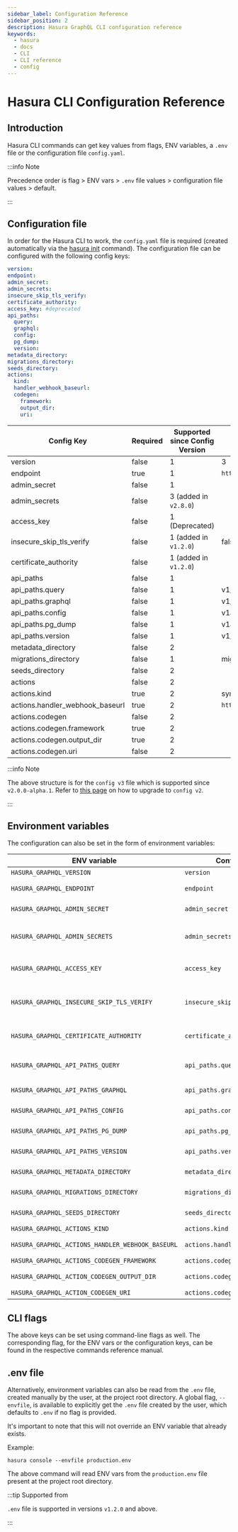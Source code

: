 ```yaml
---
sidebar_label: Configuration Reference
sidebar_position: 2
description: Hasura GraphQL CLI configuration reference
keywords:
  - hasura
  - docs
  - CLI
  - CLI reference
  - config
---
```


# Hasura CLI Configuration Reference

## Introduction

Hasura CLI commands can get key values from flags, ENV variables, a
`.env` file or the configuration file `config.yaml`.

:::info Note

Precedence order is flag > ENV vars > `.env` file values >
configuration file values > default.

:::

## Configuration file

In order for the Hasura CLI to work, the `config.yaml` file is required (created automatically via the [hasura init](/hasura-cli/commands/hasura_init.mdx) command). The configuration file can be configured with the following config keys:

```yaml
version:
endpoint:
admin_secret:
admin_secrets:
insecure_skip_tls_verify:
certificate_authority:
access_key: #deprecated
api_paths:
  query:
  graphql:
  config:
  pg_dump:
  version:
metadata_directory:
migrations_directory:
seeds_directory:
actions:
  kind:
  handler_webhook_baseurl:
  codegen:
    framework:
    output_dir:
    uri:
```

| Config Key                      | Required | Supported since Config Version | Default value           |
| ------------------------------- | -------- | ------------------------------ | ----------------------- |
| version                         | false    | 1                              | 3                       |
| endpoint                        | true     | 1                              | `http://localhost:8080` |
| admin_secret                    | false    | 1                              |                         |
| admin_secrets                   | false    | 3 (added in `v2.8.0`)          |                         |
| access_key                      | false    | 1 (Deprecated)                 |                         |
| insecure_skip_tls_verify        | false    | 1 (added in `v1.2.0`)          | false                   |
| certificate_authority           | false    | 1 (added in `v1.2.0`)          |                         |
| api_paths                       | false    | 1                              |                         |
| api_paths.query                 | false    | 1                              | v1/query                |
| api_paths.graphql               | false    | 1                              | v1/graphql              |
| api_paths.config                | false    | 1                              | v1alpha1/config         |
| api_paths.pg_dump               | false    | 1                              | v1alpha1/pg_dump        |
| api_paths.version               | false    | 1                              | v1/version              |
| metadata_directory              | false    | 2                              |                         |
| migrations_directory            | false    | 1                              | migrations              |
| seeds_directory                 | false    | 2                              |                         |
| actions                         | false    | 2                              |                         |
| actions.kind                    | true     | 2                              | synchronous             |
| actions.handler_webhook_baseurl | true     | 2                              | `http://localhost:3000` |
| actions.codegen                 | false    | 2                              |                         |
| actions.codegen.framework       | true     | 2                              |                         |
| actions.codegen.output_dir      | true     | 2                              |                         |
| actions.codegen.uri             | false    | 2                              |                         |

:::info Note

The above structure is for the `config v3` file which is supported since `v2.0.0-alpha.1`. Refer to [this page](/migrations-metadata-seeds/legacy-configs/upgrade-v3.mdx) on how to upgrade to `config v2`.

:::

## Environment variables

The configuration can also be set in the form of environment variables:

| ENV variable                                     | Config file key                   | Description                                                                                                                                                                           |
| ------------------------------------------------ | --------------------------------- | ------------------------------------------------------------------------------------------------------------------------------------------------------------------------------------- |
| `HASURA_GRAPHQL_VERSION`                         | `version`                         | Config version to be used.                                                                                                                                                            |
| `HASURA_GRAPHQL_ENDPOINT`                        | `endpoint`                        | http(s) endpoint for Hasura GraphQL engine.                                                                                                                                           |
| `HASURA_GRAPHQL_ADMIN_SECRET`                    | `admin_secret`                    | Admin secret for Hasura GraphQL engine.                                                                                                                                               |
| `HASURA_GRAPHQL_ADMIN_SECRETS`                   | `admin_secrets`                   | [Admin secrets](/security/multiple-admin-secrets.mdx) for Hasura GraphQL engine _(Cloud/EE only)_. eg: `HASURA_GRAPHQL_ADMIN_SECRETS='["foo", "bar", "baz"]'` |
| `HASURA_GRAPHQL_ACCESS_KEY`                      | `access_key`                      | Access key for Hasura GraphQL engine. Note: Deprecated. Use admin secret instead.                                                                                                     |
| `HASURA_GRAPHQL_INSECURE_SKIP_TLS_VERIFY`        | `insecure_skip_tls_verify`        | Skip verifying SSL certificate for the Hasura endpoint. Useful if you have a self-singed certificate and don't have access to the CA cert.                                            |
| `HASURA_GRAPHQL_CERTIFICATE_AUTHORITY`           | `certificate_authority`           | Path to the CA certificate for validating the self-signed certificate for the Hasura endpoint.                                                                                        |
| `HASURA_GRAPHQL_API_PATHS_QUERY`                 | `api_paths.query`                 | Schema/ metadata API endpoint. More details at [Schema / metadata API (Deprecated)](/api-reference/index.mdx#schema-metadata-api).                                       |
| `HASURA_GRAPHQL_API_PATHS_GRAPHQL`               | `api_paths.graphql`               | GraphQL API endpoint. More details at [GraphQL API](/api-reference/index.mdx#graphql-api).                                                                               |
| `HASURA_GRAPHQL_API_PATHS_CONFIG`                | `api_paths.config`                | Config API endpoint. More details at [Config API](/api-reference/index.mdx#config-api)`.                                                                                 |
| `HASURA_GRAPHQL_API_PATHS_PG_DUMP`               | `api_paths.pg_dump`               | PG Dump API endpoint. More details at [pg_dump API](/api-reference/index.mdx#pg-dump-api).                                                                               |
| `HASURA_GRAPHQL_API_PATHS_VERSION`               | `api_paths.version`               | Version API endpoint. More details at [RESTified GraphQL API](/api-reference/index.mdx#version-api).                                                                     |
| `HASURA_GRAPHQL_METADATA_DIRECTORY`              | `metadata_directory`              | Defines the directory where the metadata files were stored.                                                                                                                           |
| `HASURA_GRAPHQL_MIGRATIONS_DIRECTORY`            | `migrations_directory`            | Defines the directory where the migration files were stored.                                                                                                                          |
| `HASURA_GRAPHQL_SEEDS_DIRECTORY`                 | `seeds_directory`                 | Defines the directory where the seed files were stored.                                                                                                                               |
| `HASURA_GRAPHQL_ACTIONS_KIND`                    | `actions.kind`                    | Kind to be used for actions.                                                                                                                                                          |
| `HASURA_GRAPHQL_ACTIONS_HANDLER_WEBHOOK_BASEURL` | `actions.handler_webhook_baseurl` | Webhook baseurl to be used for actions.                                                                                                                                               |
| `HASURA_GRAPHQL_ACTIONS_CODEGEN_FRAMEWORK`       | `actions.codegen.framework`       | Framework to codegen for actions.                                                                                                                                                     |
| `HASURA_GRAPHQL_ACTION_CODEGEN_OUTPUT_DIR`       | `actions.codegen.output_dir`      | Defines the directory to create the codegen files.                                                                                                                                    |
| `HASURA_GRAPHQL_ACTION_CODEGEN_URI`              | `actions.codegen.uri`             | URI to codegen for actions.                                                                                                                                                           |

## CLI flags

The above keys can be set using command-line flags as well. The
corresponding flag, for the ENV vars or the configuration keys, can be
found in the respective commands reference manual.

## .env file

Alternatively, environment variables can also be read from the `.env`
file, created manually by the user, at the project root directory. A
global flag, `--envfile`, is available to explicitly get the `.env` file
created by the user, which defaults to `.env` if no flag is provided.

It's important to note that this will not override an ENV variable that
already exists.

Example:

    hasura console --envfile production.env

The above command will read ENV vars from the `production.env` file
present at the project root directory.

:::tip Supported from

`.env` file is supported in versions `v1.2.0` and above.

:::
